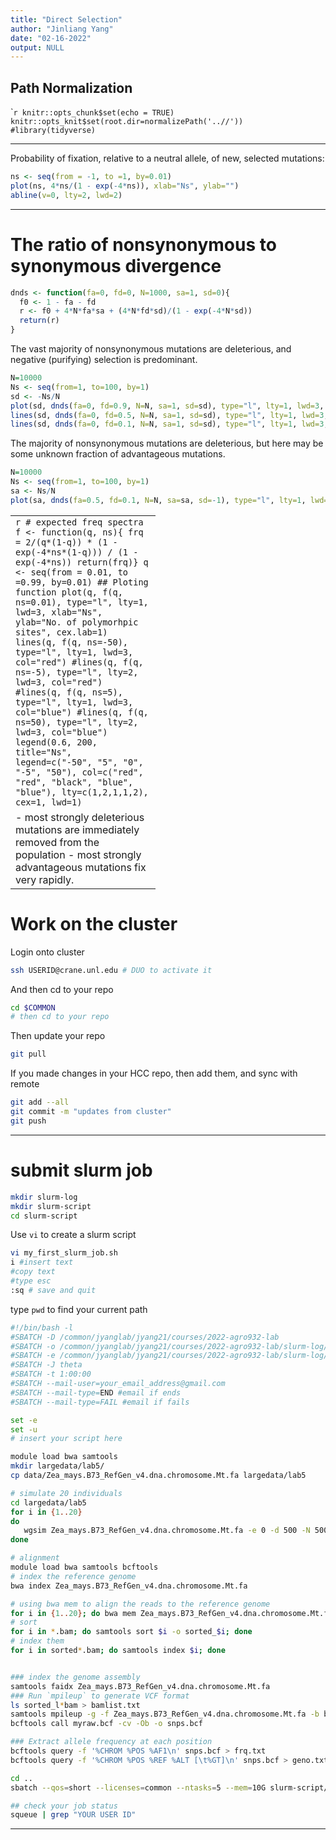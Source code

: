 ```yaml
---
title: "Direct Selection"
author: "Jinliang Yang"
date: "02-16-2022"
output: NULL
---
```


## Path Normalization

````r
knitr::opts_chunk$set(echo = TRUE) 
knitr::opts_knit$set(root.dir=normalizePath('..//')) 
#library(tidyverse)
```

--------------------------------

Probability of fixation, relative to a neutral allele, of new, selected mutations:

```r
ns <- seq(from = -1, to =1, by=0.01)
plot(ns, 4*ns/(1 - exp(-4*ns)), xlab="Ns", ylab="")
abline(v=0, lty=2, lwd=2)
```

--------------------------------

# The ratio of nonsynonymous to synonymous divergence

```r
dnds <- function(fa=0, fd=0, N=1000, sa=1, sd=0){
  f0 <- 1 - fa - fd
  r <- f0 + 4*N*fa*sa + (4*N*fd*sd)/(1 - exp(-4*N*sd))
  return(r)
}
```

The vast majority of nonsynonymous mutations are deleterious, and negative (purifying) selection is predominant.



```r
N=10000
Ns <- seq(from=1, to=100, by=1)
sd <- -Ns/N
plot(sd, dnds(fa=0, fd=0.9, N=N, sa=1, sd=sd), type="l", lty=1, lwd=3, xlab="sd", ylab="dN/dS", cex.lab=1, ylim=c(0,1))
lines(sd, dnds(fa=0, fd=0.5, N=N, sa=1, sd=sd), type="l", lty=1, lwd=3, col="blue")
lines(sd, dnds(fa=0, fd=0.1, N=N, sa=1, sd=sd), type="l", lty=1, lwd=3, col="red")
```

The majority of nonsynonymous mutations are deleterious, but here may be some unknown fraction of advantageous mutations.

```r
N=10000
Ns <- seq(from=1, to=100, by=1)
sa <- Ns/N
plot(sa, dnds(fa=0.5, fd=0.1, N=N, sa=sa, sd=-1), type="l", lty=1, lwd=3, xlab="sa", ylab="dN/dS", cex.lab=1)
```

--------------------------------
```r
# expected freq spectra
f <- function(q, ns){
  frq = 2/(q*(1-q)) * (1 - exp(-4*ns*(1-q))) / (1 - exp(-4*ns))
  return(frq)}
q <- seq(from = 0.01, to =0.99, by=0.01)
## Ploting function
plot(q, f(q, ns=0.01), type="l", lty=1, lwd=3, xlab="Ns", ylab="No. of polymorhpic sites", cex.lab=1)
lines(q, f(q, ns=-50), type="l", lty=1, lwd=3, col="red")
#lines(q, f(q, ns=-5), type="l", lty=2, lwd=3, col="red")
#lines(q, f(q, ns=5), type="l", lty=1, lwd=3, col="blue")
#lines(q, f(q, ns=50), type="l", lty=2, lwd=3, col="blue")
legend(0.6, 200, title="Ns", legend=c("-50", "5", "0", "-5", "50"), 
       col=c("red", "red", "black", "blue", "blue"), 
       lty=c(1,2,1,1,2), cex=1, lwd=1)
```

- most strongly deleterious mutations are immediately removed from the population
- most strongly advantageous mutations fix very rapidly.


--------------------------------

# Work on the cluster

Login onto cluster

```bash
ssh USERID@crane.unl.edu # DUO to activate it
```

And then cd to your repo

```bash
cd $COMMON 
# then cd to your repo
```

Then update your repo

```bash
git pull
```

If you made changes in your HCC repo, then add them, and sync with remote

```bash
git add --all
git commit -m "updates from cluster"
git push
```


--------------------------------

# submit slurm job

```bash
mkdir slurm-log
mkdir slurm-script
cd slurm-script
```


Use `vi` to create a slurm script

```bash
vi my_first_slurm_job.sh
i #insert text
#copy text
#type esc
:sq # save and quit
```


type `pwd` to find your current path

```bash
#!/bin/bash -l
#SBATCH -D /common/jyanglab/jyang21/courses/2022-agro932-lab
#SBATCH -o /common/jyanglab/jyang21/courses/2022-agro932-lab/slurm-log/steve-stdout-%j.txt
#SBATCH -e /common/jyanglab/jyang21/courses/2022-agro932-lab/slurm-log/steve-stderr-%j.txt
#SBATCH -J theta
#SBATCH -t 1:00:00
#SBATCH --mail-user=your_email_address@gmail.com
#SBATCH --mail-type=END #email if ends
#SBATCH --mail-type=FAIL #email if fails

set -e
set -u
# insert your script here


```



```bash
module load bwa samtools
mkdir largedata/lab5/
cp data/Zea_mays.B73_RefGen_v4.dna.chromosome.Mt.fa largedata/lab5

# simulate 20 individuals
cd largedata/lab5
for i in {1..20}
do
   wgsim Zea_mays.B73_RefGen_v4.dna.chromosome.Mt.fa -e 0 -d 500 -N 50000 -1 100 -2 100 -r 0.1  -R 0 -X 0 l$i.read1.fq l$i.read2.fq
done

# alignment
module load bwa samtools bcftools
# index the reference genome
bwa index Zea_mays.B73_RefGen_v4.dna.chromosome.Mt.fa

# using bwa mem to align the reads to the reference genome 
for i in {1..20}; do bwa mem Zea_mays.B73_RefGen_v4.dna.chromosome.Mt.fa l$i.read1.fq l$i.read2.fq | samtools view -bSh - > l$i.bam; done
# sort
for i in *.bam; do samtools sort $i -o sorted_$i; done
# index them
for i in sorted*.bam; do samtools index $i; done


### index the genome assembly
samtools faidx Zea_mays.B73_RefGen_v4.dna.chromosome.Mt.fa
### Run `mpileup` to generate VCF format
ls sorted_l*bam > bamlist.txt
samtools mpileup -g -f Zea_mays.B73_RefGen_v4.dna.chromosome.Mt.fa -b bamlist.txt > myraw.bcf
bcftools call myraw.bcf -cv -Ob -o snps.bcf

### Extract allele frequency at each position
bcftools query -f '%CHROM %POS %AF1\n' snps.bcf > frq.txt
bcftools query -f '%CHROM %POS %REF %ALT [\t%GT]\n' snps.bcf > geno.txt
```


```bash
cd ..
sbatch --qos=short --licenses=common --ntasks=5 --mem=10G slurm-script/my_first_slurm_job.sh

## check your job status
squeue | grep "YOUR USER ID"
```

-----------------



